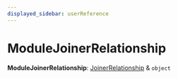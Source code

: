 ```yaml
---
displayed_sidebar: userReference
---
```



# ModuleJoinerRelationship

 **ModuleJoinerRelationship**: [JoinerRelationship](user.JoinerRelationship.mdx) & `object`
